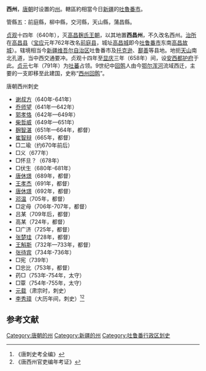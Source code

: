 {{Coord|42|51|10|N|89|31|36|E|type:landmark|display=title}}
'''西州'''，[[唐朝|唐朝]]时设置的[[州|州]]。轄區約相當今日[[新疆维吾尔自治区|新疆]]的[[吐魯番市|吐魯番市]]。

管縣五：前庭縣，柳中縣，交河縣，天山縣，蒲昌縣。

[[貞觀_(唐朝)|贞观]]十四年（640年），灭[[高昌|高昌]][[麴氏高昌|麹氏王朝]]，以其地置'''西昌州'''，不久改名西州。[[治所|治所]]在[[高昌县_(唐朝)|高昌县]]（[[宝应_(年号)|宝应]]元年762年改名[[前庭县|前庭县]]，城址[[高昌城|高昌城]]即今[[吐鲁番市|吐鲁番市]]东南[[高昌故城|高昌故城]]）。辖境相当今[[新疆维吾尔自治区|新疆维吾尔自治区]]吐鲁番市及[[托克逊县|托克逊]]、[[鄯善县|鄯善]]等县地。地扼[[天山|天山]]南北孔道，当中西交通要冲。贞观十四年至[[显庆|显庆]]三年（658年）间，设[[安西都护府|安西都护府]]于此。[[貞元_(唐朝)|贞元]]七年（791年）为[[吐蕃|吐蕃]]占领。9世纪中[[回鹘|回鹘]]人由今[[鄂尔浑河|鄂尔浑河]]流域西迁，主要的一支即移至此建国，史称“[[西州回鹘|西州回鹘]]”。 
;唐朝西州刺史
*[[谢叔方|谢叔方]]（640年-641年）
*[[乔师望|乔师望]]（641年—642年）
*[[郭孝恪|郭孝恪]]（642年—649年）
*[[柴哲威|柴哲威]]（649年—651年）
*[[麹智湛|麹智湛]]（651年—664年，都督）
*[[崔智辩|崔智辩]]（665年，都督）
*□二瑜（约670年前后）
*□义（677年）
*□怀旦？（678年）
*□伏生（680年-681年）
*[[唐休璟|唐休璟]]（689年，都督）
*[[王孝杰|王孝杰]]（691年，都督）
*[[唐休璟|唐休璟]]（692年，都督）
*[[邓温|邓温]]（705年，都督）
*□定母（706年-707年，都督）
*吕某（709年后，都督）
*高某（724年，都督）
*□广济（725年，都督）
*[[张楚珪|张楚珪]]（728年，都督）
*[[王斛斯|王斛斯]]（732年—733年，都督）
*[[张待宾|张待宾]]（734年-736年）
*□宪（739年）
*□忠比（753年，都督）
*药□（753年-754年，太守）
*□覃（754年-755年，太守）
*[[元载|元载]]（肃宗时，刺史）
*[[李秀璋|李秀璋]]（大历年间，刺史）<ref>《唐刺史考全编》</ref><ref>《唐西州官吏编年考证》</ref>

==参考文献==
{{reflist}}
{{唐朝行政區劃|nocat}}
{{DEFAULTSORT:X}}
[[Category:唐朝的州|Category:唐朝的州]]
[[Category:新疆的州|Category:新疆的州]]
[[Category:吐鲁番行政区划史|Category:吐鲁番行政区划史]]